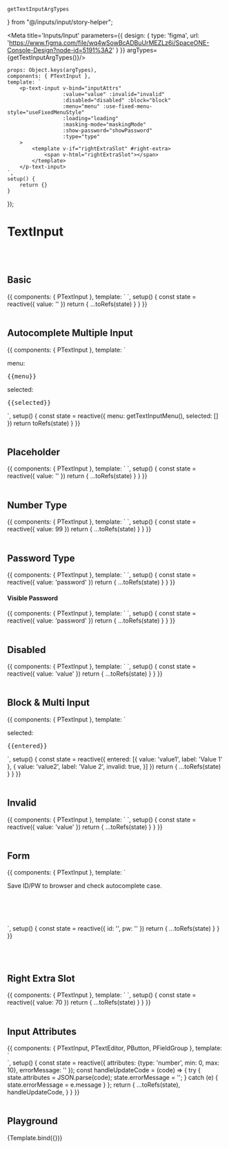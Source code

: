     getTextInputArgTypes
} from "@/inputs/input/story-helper";


<Meta title='Inputs/Input' parameters={{
    design: {
        type: 'figma',
        url: 'https://www.figma.com/file/wq4wSowBcADBuUrMEZLz6i/SpaceONE-Console-Design?node-id=5191%3A2'
    }
}} argTypes={getTextInputArgTypes()}/>


    props: Object.keys(argTypes),
    components: { PTextInput },
    template: `
        <p-text-input v-bind="inputAttrs"
                      :value="value" :invalid="invalid"
                      :disabled="disabled" :block="block"
                      :menu="menu" :use-fixed-menu-style="useFixedMenuStyle"
                      :loading="loading"
                      :masking-mode="maskingMode"
                      :show-password="showPassword"
                      :type="type"
        >
            <template v-if="rightExtraSlot" #right-extra>
                <span v-html="rightExtraSlot"></span>
            </template>
        </p-text-input>
    `,
    setup() {
        return {}
    }
});


# TextInput
<br/>
<br/>


## Basic
<Canvas>
    <Story name="Basic" >
        {{
            components: { PTextInput },
            template: `
                <p-text-input v-model="value" />
            `,
            setup() {
                const state = reactive({
                    value: ''
                })
                return {
                    ...toRefs(state)
                }
            }
        }}
    </Story>
</Canvas>

<br/>
<br/>

## Autocomplete Multiple Input
<Canvas>
    <Story name="Autocomplete Multiple Input">
        {{
            components: { PTextInput },
            template: `
                <div>
                    <p-text-input :menu="menu" :selected.sync="selected" multi-input use-fixed-menu-style use-auto-complete />
                    <div class="flex mt-4">
                        <div class="mr-4 p-4 bg-blue-100 w-full max-h-64 overflow-y-auto">
                            <p class="font-lg font-bold">menu: </p>
                            <pre>{{menu}}</pre>
                        </div>
                        <div class="p-4 bg-blue-200 w-full max-h-64 overflow-y-auto">
                            <p class="font-lg font-bold">selected: </p>
                            <pre>{{selected}}</pre>
                        </div>
                    </div>
                </div>
            `,
            setup() {
                const state = reactive({
                    menu: getTextInputMenu(),
                    selected: []
                })
                return toRefs(state)
            }
        }}
    </Story>
</Canvas>

<br/>
<br/>


## Placeholder
<Canvas>
    <Story name="Placeholder" >
        {{
            components: { PTextInput },
            template: `
                <p-text-input v-model="value" class="test" placeholder="Placeholder" />
            `,
            setup() {
                const state = reactive({
                    value: ''
                })
                return {
                    ...toRefs(state)
                }
            }
        }}
    </Story>
</Canvas>

<br/>
<br/>


## Number Type
<Canvas>
    <Story name="Number Type">
        {{
            components: { PTextInput },
            template: `
                <p-text-input v-model="value" type="number" :min="0" :max="100" />
            `,
            setup() {
                const state = reactive({
                    value: 99
                })
                return {
                    ...toRefs(state)
                }
            }
        }}
    </Story>
</Canvas>

<br/>
<br/>


## Password Type
<Canvas>
    <Story name="Password Type">
        {{
            components: { PTextInput },
            template: `
                <p-text-input v-model="value" type="password" />
            `,
            setup() {
                const state = reactive({
                    value: 'password'
                })
                return {
                    ...toRefs(state)
                }
            }
        }}
    </Story>
</Canvas>

#### Visible Password

<Canvas>
    <Story name="Visible Password">
        {{
            components: { PTextInput },
            template: `
                <p-text-input v-model="value" type="password" masking-mode />
            `,
            setup() {
                const state = reactive({
                    value: 'password'
                })
                return {
                    ...toRefs(state)
                }
            }
        }}
    </Story>
</Canvas>

<br/>
<br/>

## Disabled
<Canvas>
    <Story name="Disabled">
        {{
            components: { PTextInput },
            template: `
                <p-text-input v-model="value" disabled />
            `,
            setup() {
                const state = reactive({
                    value: 'value'
                })
                return {
                    ...toRefs(state)
                }
            }
        }}
    </Story>
</Canvas>

<br/>
<br/>


## Block & Multi Input
<Canvas>
    <Story name="Block & Multi Input">
        {{
            components: { PTextInput },
            template: `
                <div>
                    <p-text-input :selected.sync="entered" block multi-input />
                    <p class="my-4 font-lg font-bold">selected: </p>
                    <pre>{{entered}}</pre>
                </div>
            `,
            setup() {
                const state = reactive({
                    entered: [{
                        value: 'value1',
                        label: 'Value 1'
                    }, {
                        value: 'value2',
                        label: 'Value 2',
                        invalid: true,
                    }]
                })
                return {
                    ...toRefs(state)
                }
            }
        }}
    </Story>
</Canvas>

<br/>
<br/>

## Invalid
<Canvas>
    <Story name="Invalid">
        {{
            components: { PTextInput },
            template: `
                <p-text-input v-model="value" invalid />
            `,
            setup() {
                const state = reactive({
                    value: 'value'
                })
                return {
                    ...toRefs(state)
                }
            }
        }}
    </Story>
</Canvas>

<br/>
<br/>


## Form
<Canvas>
    <Story name="Form">
        {{
            components: { PTextInput },
            template: `
                <form>
                    <p>Save ID/PW to browser and check autocomplete case.</p>
                    <br/><br/>
                    <p-text-input v-model="id" placeholder="ID" autocomplete="username" />
                    <br/><br/>
                    <p-text-input v-model="pw" type="password" placeholder="PW" autocomplete="current-password" />
                </form>
            `,
            setup() {
                const state = reactive({
                    id: '',
                    pw: ''
                })
                return {
                    ...toRefs(state)
                }
            }
        }}
    </Story>
</Canvas>

<br/>
<br/>

## Right Extra Slot

<Canvas>
    <Story name="Right Extra Slot" args={{
        value: 100,
        rightExtraSlot: '%'
    }}>
        {{
            components: { PTextInput },
            template: `
                <p-text-input style="width: 96px;" type="number" multi-input v-model="value" >
                    <template #right-extra>%</template>
                </p-text-input>
            `,
            setup() {
                const state = reactive({
                    value: 70
                })
                return {
                    ...toRefs(state)
                }
            }
        }}
    </Story>
</Canvas>

<br/>
<br/>

## Input Attributes

<Canvas>
    <Story name="Input Attributes">
        {{
            components: { PTextInput, PTextEditor, PButton, PFieldGroup },
            template: `
                <div>
                    <p-text-input v-bind="attributes" />
                    <p-field-group label="Attributes" class="mt-4" required
                        :invalid="!!errorMessage"
                        :invalid-text="errorMessage"
                    >
                        <p-text-editor :code="JSON.stringify(attributes, null, 2)"
                                       @update:code="handleUpdateCode"
                        />
                </p-field-group>
                </div>
            `,
            setup() {
                const state = reactive({
                    attributes: {type: 'number', min: 0, max: 10},
                    errorMessage: ''
                });
                const handleUpdateCode = (code) => {
                    try {
                        state.attributes = JSON.parse(code);
                        state.errorMessage = '';
                    } catch (e) {
                        state.errorMessage = e.message
                    }
                };
                return {
                    ...toRefs(state),
                    handleUpdateCode,
                }
            }
        }}
    </Story>
</Canvas>

<br/>
<br/>


## Playground

<Canvas>
    <Story name="Playground">
        {Template.bind({})}
    </Story>
</Canvas>

<ArgsTable story="Playground"/>

